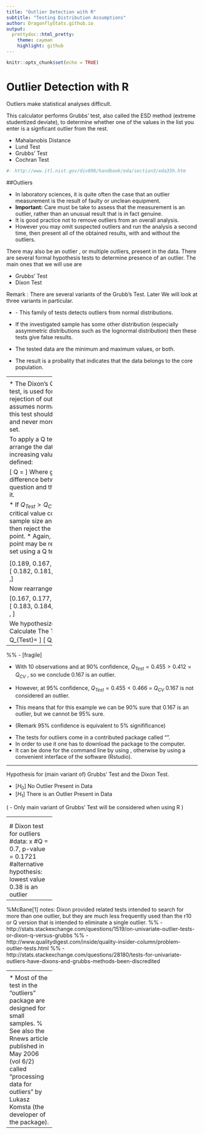 ```yaml
---
title: "Outlier Detection with R"
subtitle: "Testing Distribution Assumptions"
author: DragonflyStats.github.io
output:
  prettydoc::html_pretty:
    theme: cayman
    highlight: github
---
```


```r
knitr::opts_chunk$set(echo = TRUE)
```


Outlier Detection with R
======================================

Outliers make statistical analyses difficult. 

This calculator performs Grubbs' test, also called the ESD method (extreme studentized deviate), to determine whether one of the values in the list you enter is a signficant outlier from the rest. 

* Mahalanobis Distance
* Lund Test
* Grubbs' Test
* Cochran Test


```r
#- http://www.itl.nist.gov/div898/handbook/eda/section3/eda35h.htm

```


##Outliers




*  In laboratory sciences, it is quite often the case that an outlier measurement is the result of faulty or unclean equipment. 
*  <b>Important:</b> Care must be take to assess that the measurement is an outlier, rather than an unusual result that is in fact genuine.
*  It is good practice not to remove outliers from an overall analysis. 
*  However you may omit suspected outliers and run the analysis a second time, then present all of the obtained results, with and without the outliers.





There may also be an outlier , or multiple outliers, present in the data. There are several formal  hypothesis tests to determine presence of an outlier. The main ones that we will use are


*  Grubbs' Test
*  Dixon Test


Remark : There are several variants of the Grubb's Test. Later We will look at three variants in particular.


\subsection{Grubbs Test }



*  
\textbf{(Important)}- This family of tests detects outliers from normal distributions. 

*  If the investigated sample has some other distribution (especially
assymmetric distributions such as the lognormal distribution) then these tests give false results.

*  The tested data are the
minimum and maximum values, or both.  
*  The result is a probality that indicates that the data
belongs to the core population.



----------------
\subsection{Grubbs Test - First Variant}


*  The first test is used to detect if the sample dataset contains one outlier, statistically different than
the other values. 
%The Test Statistic is shown on the next slide.
*  Important - Unless explicitly stated otherwise - Assume that this variant is being used. This is the only variant we will use with <tt>R</tt>.
*   An alternative method is calculating ratio of
variances of two datasets , the full dataset and the dataset without the outlier.
% The obtained value called U is bound with G by simple formula.


The test is based by calculating score of this outlier G (outlier minus mean and divided
by standard deviation) and comparing it to appropriate critical values.
\[ G = \frac{\mbox{max}|Y_i-\bar{Y}|}{S} \]


*  $\bar{Y}$ is the sample mean
*  $S$ is sample standard deviation

It is very similar (identical even) to the Student one sample $t-$test
The critical value is based on the sample size $n$ and the $t-$distribution quantiles. 



*  The test is based on the difference of the mean of the sample and the most
extreme data considering the standard deviation.
*  The test can detect one outlier at a time with different probablities from a data set with assumed normal distribution. 
*  If the sample size $n>25$ then the result is
just a coarse approximation.


\subsection{Grubbs' Test - Second and Third Variants}



*  The second variant is used to check if \textbf{lowest and highest value are two outliers} on opposite tails of
sample. 
*  It is based on calculation of ratio of range to standard deviation of the sample.

*  The third variant is used to detect if dataset contains two outliers on the \textbf{same tail}.
*  The Third variant calculates ratio of variance of full sample and sample without two extreme observations.




\subsection{Review for Grubbs' Procedure}

*  Be able to describe the three variants of Grubbs's Test.
*  For first variant, describe an algorithm used to perform the test. \textit{No need to perform the test}.
*  Be able to specify null and alternative hypothesis in each case.\\ (For all three variants, the null hypothis is that there are no outliers present.) \\ The alternative Hypotheses are described above also.
*  Describe required assumptions and limitations.


----------------
\subsection{Dixon Q Test}

*  The Dixon's Q test, or simply the Q test, is used for identification and rejection of outliers. 
*  \textbf{(Important)} - This test assumes normal distribution. Also this test should be used sparingly and never more than once in a data set. 


To apply a Q test for suspicious data, arrange the data in order of increasing values and calculate Q as defined:

\[ Q = \frac{\text{gap}}{\text{range}} \]
Where gap is the absolute difference between the outlier in question and the closest number to it. 



*  If $Q_{Test} > Q_{CV}$ , where $Q_{CV}$ is a critical value corresponding to the sample size and confidence level, then reject the questionable data point. 
*  Again, note that only one point may be rejected from a data set using a Q test.




\subsection{Dixon Q Test: Example}
Consider the data set:

\[0.189,\ 0.167,\ 0.187,\ 0.183,\ 0.186,\]\[ 0.182,\ 0.181,\ 0.184,\ 0.181,\ 0.177 \,\]

Now rearrange in increasing order:

\[0.167,\ 0.177,\ 0.181,\ 0.181,\ 0.182,\]\[ 0.183,\ 0.184,\ 0.186,\ 0.187,\ 0.189 \, \]



We hypothesize 0.167 is an outlier. \\ Calculate The Test Statistic $Q_{Test}$:
{
\[ Q_{Test}=\frac{\text{gap}}{\text{range}}  \]
\[ Q_{Test} 
= \frac{0.177-0.167}{0.189-0.167}=0.455.\]
}


----------------
%% - [fragile]
\begin{figure}
\centering
\includegraphics[width=0.5\linewidth]{images/DixonQTestTables}
\caption{}
\label{fig:dixonqtesttables}
\end{figure}

\textit{Here: N is the sample size.}



* With 10 observations and at 90\% confidence, $Q_{Test} = 0.455 > 0.412 =Q_{CV}$ , so we conclude 0.167 is an outlier.
*   However, at 95\% confidence, $Q_{Test} = 0.455 < 0.466$ = $Q_{CV}$ 0.167 is not considered an outlier. 

*  This means that for this example we can be 90\% sure that 0.167 is an outlier, but we cannot be 95\% sure.

*  (Remark 95\% confidence is equivalent to 5\% signifificance)


\subsection{Testing Outliers with <tt>R</tt>}

*  The tests for outliers come in a contributed package called
\textbf{outliers}.
*  In order to use it one has to download the package to
the computer. 
*  It can be done for the command line by using
\texttt{install.package("outliers")}, otherwise by using a
convenient interface of the software (Rstudio).



----------------

Hypothesis for (main variant of) Grubbs' Test and the Dixon Test.


* [$H_0$] No Outlier Present in Data
* [$H_1$] There is an Outlier Present in Data


(\textbf{Important} - Only main variant of Grubbs' Test will be considered when using R )

----------------
\subsection{Grubbs Test}

<pre><code>
x=c(0.403,0.410,0.401,0.380,
0.400,0.413,0.408)
grubbs.test(x)
# Grubbs test for one outlier
# data: x
# G = 1.4316, U = 0.0892
#       p-value = 0.09124
# alternative hypothesis: 
lowest value 0.38 is an outlier
</code></pre>



----------------
\subsection{Dixon Test}

<pre><code>
x=c(0.403,0.410,0.401,0.380,
0.400,0.413,0.408)
dixon.test(x)

# Dixon test for outliers
#data: x
#Q = 0.7, p-value = 0.1721
#alternative hypothesis: 
lowest value 0.38 is an outlier
</code></pre>




---------------


%McBane[1] notes: Dixon provided related tests intended to search for more than one outlier, but they are much less frequently used than the r10 or Q version that is intended to eliminate a single outlier.
%% - http://stats.stackexchange.com/questions/1519/on-univariate-outlier-tests-or-dixon-q-versus-grubbs
%% - http://www.qualitydigest.com/inside/quality-insider-column/problem-outlier-tests.html
%% - http://stats.stackexchange.com/questions/28180/tests-for-univariate-outliers-have-dixons-and-grubbs-methods-been-discredited

----------------
\subsection{Limitations}

*  Most of the test in the "outliers" package are designed for small samples. 
% See also the Rnews article published in May 2006 (vol 6/2) called "processing data for outliers" by Lukasz Komsta (the developer of the package). 


----------------

